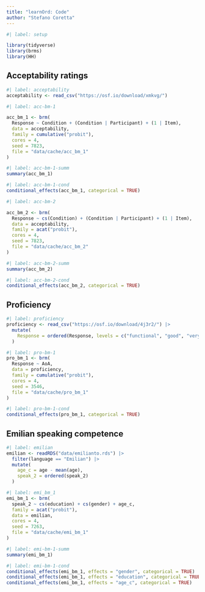 ```yaml
---
title: "learnOrd: Code"
author: "Stefano Coretta"
---
```


```r
#| label: setup

library(tidyverse)
library(brms)
library(HH)
```

## Acceptability ratings

```r
#| label: acceptability
acceptability <- read_csv("https://osf.io/download/xmkvg/")
```

```r
#| label: acc-bm-1

acc_bm_1 <- brm(
  Response ~ Condition + (Condition | Participant) + (1 | Item),
  data = acceptability,
  family = cumulative("probit"),
  cores = 4,
  seed = 7823,
  file = "data/cache/acc_bm_1"
)
```

```r
#| label: acc-bm-1-summ
summary(acc_bm_1)
```

```r
#| label: acc-bm-1-cond
conditional_effects(acc_bm_1, categorical = TRUE)
```

```r
#| label: acc-bm-2

acc_bm_2 <- brm(
  Response ~ cs(Condition) + (Condition | Participant) + (1 | Item),
  data = acceptability,
  family = acat("probit"),
  cores = 4,
  seed = 7823,
  file = "data/cache/acc_bm_2"
)
```

```r
#| label: acc-bm-2-summ
summary(acc_bm_2)
```

```r
#| label: acc-bm-2-cond
conditional_effects(acc_bm_2, categorical = TRUE)
```

## Proficiency

```r
#| label: proficiency
proficiency <- read_csv("https://osf.io/download/4j3r2/") |> 
  mutate(
    Response = ordered(Response, levels = c("functional", "good", "very good", "nativelike"))
  )
```

```r
#| label: pro-bm-1
pro_bm_1 <- brm(
  Response ~ AoA,
  data = proficiency,
  family = cumulative("probit"),
  cores = 4,
  seed = 3546,
  file = "data/cache/pro_bm_1"
)
```

```r
#| label: pro-bm-1-cond
conditional_effects(pro_bm_1, categorical = TRUE)
```



## Emilian speaking competence

```r
#| label: emilian
emilian <- readRDS("data/emilianto.rds") |> 
  filter(language == "Emilian") |> 
  mutate(
    age_c = age - mean(age),
    speak_2 = ordered(speak_2)
  )
```

```r
#| label: emi_bm_1
emi_bm_1 <- brm(
  speak_2 ~ cs(education) + cs(gender) + age_c,
  family = acat("probit"),
  data = emilian,
  cores = 4,
  seed = 7263,
  file = "data/cache/emi_bm_1"
)
```

```r
#| label: emi-bm-1-summ
summary(emi_bm_1)
```

```r
#| label: emi-bm-1-cond
conditional_effects(emi_bm_1, effects = "gender", categorical = TRUE)
conditional_effects(emi_bm_1, effects = "education", categorical = TRUE)
conditional_effects(emi_bm_1, effects = "age_c", categorical = TRUE)
```


